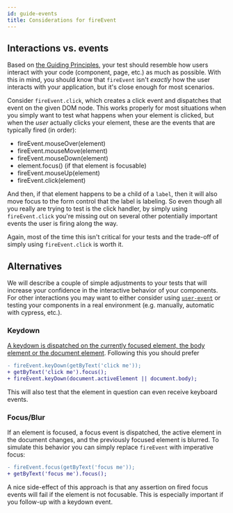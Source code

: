 ```yaml
---
id: guide-events
title: Considerations for fireEvent
---
```


## Interactions vs. events

Based on [the Guiding Principles](guiding-principles.mdx), your test should
resemble how users interact with your code (component, page, etc.) as much as
possible. With this in mind, you should know that `fireEvent` isn't _exactly_
how the user interacts with your application, but it's close enough for most
scenarios.

Consider `fireEvent.click`, which creates a click event and dispatches that
event on the given DOM node. This works properly for most situations when you
simply want to test what happens when your element is clicked, but when the
_user_ actually clicks your element, these are the events that are typically
fired (in order):

- fireEvent.mouseOver(element)
- fireEvent.mouseMove(element)
- fireEvent.mouseDown(element)
- element.focus() (if that element is focusable)
- fireEvent.mouseUp(element)
- fireEvent.click(element)

And then, if that element happens to be a child of a `label`, then it will also
move focus to the form control that the label is labeling. So even though all
you really are trying to test is the click handler, by simply using
`fireEvent.click` you're missing out on several other potentially important
events the user is firing along the way.

Again, most of the time this isn't critical for your tests and the trade-off of
simply using `fireEvent.click` is worth it.

## Alternatives

We will describe a couple of simple adjustments to your tests that will increase
your confidence in the interactive behavior of your components. For other
interactions you may want to either consider using
[`user-event`](ecosystem-user-event.mdx) or testing your components in a real
environment (e.g. manually, automatic with cypress, etc.).

### Keydown

[A keydown is dispatched on the currently focused element, the body element or the document element](https://w3c.github.io/uievents/#events-keyboard-event-order).
Following this you should prefer

```diff
- fireEvent.keyDown(getByText('click me'));
+ getByText('click me').focus();
+ fireEvent.keyDown(document.activeElement || document.body);
```

This will also test that the element in question can even receive keyboard
events.

### Focus/Blur

If an element is focused, a focus event is dispatched, the active element in the
document changes, and the previously focused element is blurred. To simulate
this behavior you can simply replace `fireEvent` with imperative focus:

```diff
- fireEvent.focus(getByText('focus me'));
+ getByText('focus me').focus();
```

A nice side-effect of this approach is that any assertion on fired focus events
will fail if the element is not focusable. This is especially important if you
follow-up with a keydown event.
